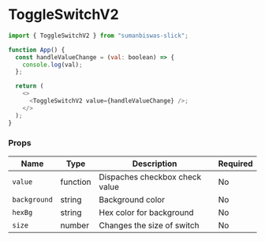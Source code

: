 <!-- Custom-MDX-Documentation.mdx -->

# ToggleSwitchV2

```js
import { ToggleSwitchV2 } from "sumanbiswas-slick";

function App() {
  const handleValueChange = (val: boolean) => {
    console.log(val);
  };

  return (
    <>
      <ToggleSwitchV2 value={handleValueChange} />;
    </>
  );
}
```

### Props

| Name         | Type     | Description                    | Required |
| ------------ | -------- | ------------------------------ | -------- |
| `value`      | function | Dispaches checkbox check value | No       |
| `background` | string   | Background color               | No       |
| `hexBg`      | string   | Hex color for background       | No       |
| `size`       | number   | Changes the size of switch     | No       |
